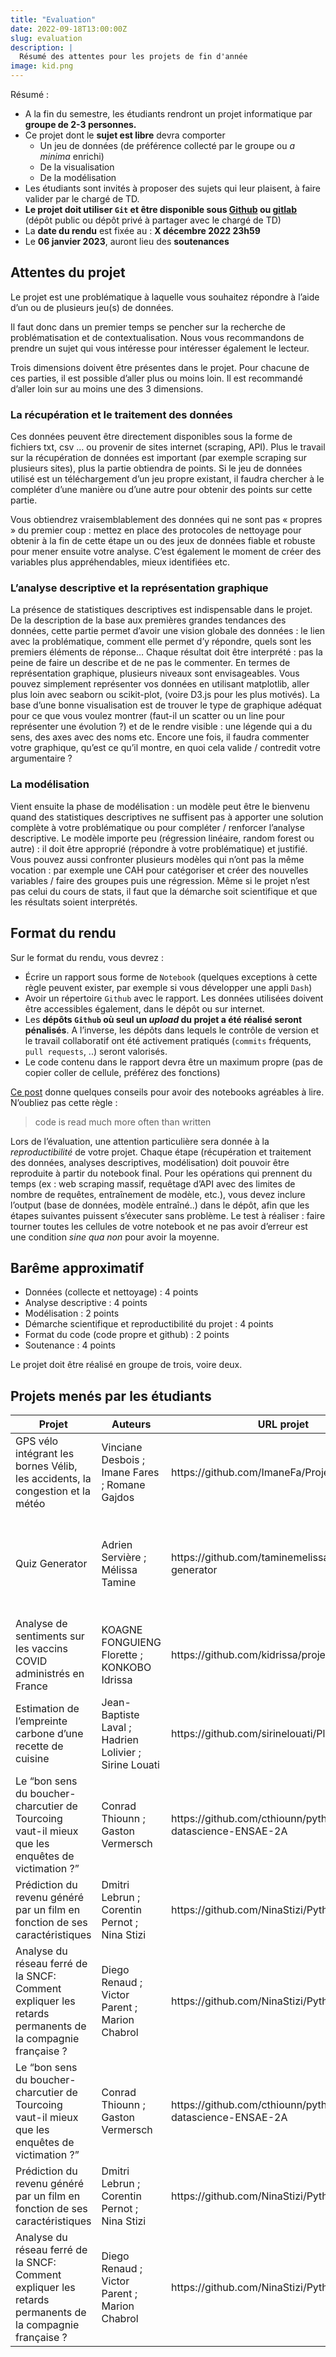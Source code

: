 ```yaml
---
title: "Evaluation"
date: 2022-09-18T13:00:00Z
slug: evaluation
description: |
  Résumé des attentes pour les projets de fin d'année
image: kid.png
---
```


Résumé : 

* A la fin du semestre, les étudiants rendront un projet informatique par __groupe de 2-3 personnes.__
* Ce projet dont le __sujet est libre__ devra comporter
    - Un jeu de données (de préférence collecté par le groupe ou _a minima_ enrichi)
    - De la visualisation
    - De la modélisation
* Les étudiants sont invités à proposer des sujets qui leur plaisent, à faire valider par le chargé de TD.
* __Le projet doit utiliser `Git` et être disponible sous
[Github](https://github.com/) <a href="https://github.com" class="github"><i class="fab fa-github"></i></a> ou [gitlab](https://gitlab.com/)__ <a href="https://gitlab.com" class="gitlab"><i class="fab fa-gitlab"></i></a> (dépôt public ou dépôt privé à partager avec le chargé de TD)
* La __date du rendu__ est fixée au : **X décembre 2022 23h59**
* Le **06 janvier 2023**, auront lieu des __soutenances__
 

## Attentes du projet

Le projet est une problématique à laquelle vous souhaitez répondre à
l’aide d’un ou de plusieurs jeu(s) de données.

Il faut donc dans un premier temps se pencher sur la recherche de problématisation et de contextualisation. Nous vous recommandons de prendre un sujet qui vous intéresse pour intéresser également le lecteur.

Trois dimensions doivent être présentes dans le projet.
Pour chacune de ces parties, il est possible d’aller plus ou moins loin. Il est recommandé d’aller loin sur au moins une des 3 dimensions.


### La récupération et le traitement des données

Ces données peuvent être directement disponibles sous la forme de fichiers txt, csv … ou provenir de sites internet (scraping, API). Plus le travail sur la récupération de données est important (par exemple scraping sur plusieurs sites), plus la partie obtiendra de points. Si le jeu de données utilisé est un téléchargement d’un jeu propre existant, il faudra chercher à le compléter d’une manière ou d’une autre pour obtenir des points sur cette partie.

Vous obtiendrez vraisemblablement des données qui ne sont pas « propres » du premier coup : mettez en place des protocoles de nettoyage pour obtenir à la fin de cette étape un ou des jeux de données fiable et robuste pour mener ensuite votre analyse. C’est également le moment de créer des variables plus appréhendables, mieux identifiées etc.

### L’analyse descriptive et la représentation graphique

La présence de statistiques descriptives est indispensable dans le projet. De la description de la base aux premières grandes tendances des données, cette partie permet d’avoir une vision globale des données : le lien avec la problématique, comment elle permet d’y répondre, quels sont les premiers éléments de réponse… Chaque résultat doit être interprété : pas la peine de faire un describe et de ne pas le commenter.
 En termes de représentation graphique, plusieurs niveaux sont envisageables. Vous pouvez simplement représenter vos données en utilisant matplotlib, aller plus loin avec seaborn ou scikit-plot, (voire D3.js pour les plus motivés). La base d’une bonne visualisation est de trouver le type de graphique adéquat pour ce que vous voulez montrer (faut-il un scatter ou un line pour représenter une évolution ?) et de le rendre visible : une légende qui a du sens, des axes avec des noms etc. Encore une fois, il faudra commenter votre graphique, qu’est ce qu’il montre, en quoi cela valide / contredit votre argumentaire ?

### La modélisation

 Vient ensuite la phase de modélisation : un modèle peut être le bienvenu quand des statistiques descriptives ne suffisent pas à apporter une solution complète à votre problématique ou pour compléter / renforcer l’analyse descriptive. Le modèle importe peu (régression linéaire, random forest ou autre) : il doit être approprié (répondre à votre problématique) et justifié.
Vous pouvez aussi confronter plusieurs modèles qui n’ont pas la même vocation : par exemple une CAH pour catégoriser et créer des nouvelles variables / faire des groupes puis une régression. 
Même si le projet n’est pas celui du cours de stats, il faut que la démarche soit scientifique et que les résultats soient interprétés.


## Format du rendu

 Sur le format du rendu, vous devrez :

* Écrire un rapport sous forme de `Notebook` (quelques exceptions à cette règle peuvent exister, par exemple si vous développer une appli `Dash`)
* Avoir un répertoire `Github` avec le rapport. Les données utilisées doivent être accessibles également, dans le dépôt ou sur internet.
* Les __dépôts `Github` où seul un *upload* du projet a été réalisé seront pénalisés__. A l'inverse, les dépôts dans lequels le contrôle de version et le travail collaboratif ont été activement pratiqués (`commits` fréquents, `pull requests`, ..) seront valorisés.
* Le code contenu dans le rapport devra être un maximum propre (pas de copier coller de cellule, préférez des fonctions)

[Ce post](https://towardsdatascience.com/8-guidelines-to-create-professional-data-science-notebooks-97572894b2e5) donne
quelques conseils pour avoir des notebooks agréables à lire. N'oubliez pas cette règle :

> code is read much more often than written

Lors de l'évaluation, une attention particulière sera donnée à la *reproductibilité* de votre projet.
Chaque étape (récupération et traitement des données, analyses descriptives, modélisation) doit pouvoir être reproduite à partir du notebook final. Pour les opérations qui prennent du temps (ex : web scraping massif, requêtage d'API avec des limites de nombre de requêtes, entraînement de modèle, etc.), vous devez inclure l'output (base de données, modèle entraîné..) dans le dépôt, afin que les étapes suivantes puissent s'éxecuter sans problème.
Le test à réaliser : faire tourner toutes les cellules de votre notebook et ne pas avoir d’erreur est une condition _sine qua non_ pour avoir la moyenne.


## Barême approximatif

* Données (collecte et nettoyage) : 4 points
* Analyse descriptive : 4 points
* Modélisation : 2 points
* Démarche scientifique et reproductibilité du projet : 4 points
* Format du code (code propre et github) : 2 points
* Soutenance : 4 points

Le projet doit être réalisé en groupe de trois, voire deux. 


## Projets menés par les étudiants

| Projet | Auteurs | URL projet <a href="https://github.com" class="github"><i class="fab fa-github"></i></a> | Tags |
|--------|---------|------------|------|
| GPS vélo intégrant les bornes Vélib, les accidents, la congestion et la météo | Vinciane Desbois ; Imane Fares ; Romane Gajdos | https://github.com/ImaneFa/Projet_Python | Vélib ; Pistes cyclables ; Accidents ; Folium|
| Quiz Generator | Adrien Servière ; Mélissa Tamine | https://github.com/taminemelissa/quiz-generator | Machine Learning ; Natural Language Processing ; Question Generation ; Word2Vec |
| Analyse de sentiments sur les vaccins COVID administrés en France | KOAGNE FONGUIENG Florette ; KONKOBO Idrissa | https://github.com/kidrissa/projetpy | API ; NLP ; Wordcloud ; Modélisation prédictive|
| Estimation de l'empreinte carbone d'une recette de cuisine | Jean-Baptiste Laval ; Hadrien Lolivier ; Sirine Louati | https://github.com/sirinelouati/Plat_CO2 | scraping ; Dashboard ; Empreinte carbone ; Alimentation |
| Le "bon sens du boucher-charcutier de Tourcoing vaut-il mieux que les enquêtes de victimation ?" | Conrad Thiounn ; Gaston Vermersch | https://github.com/cthiounn/python-datascience-ENSAE-2A | API ; Open-data ; ACP ; CAH ; LASSO |
| Prédiction du revenu généré par un film en fonction de ses caractéristiques | Dmitri Lebrun ; Corentin Pernot ; Nina Stizi | https://github.com/NinaStizi/Python_ENSAE_2A | Scrapping ; Cinéma ; Machine Learning |
| Analyse du réseau ferré de la SNCF: Comment expliquer les retards permanents de la compagnie française ? | Diego Renaud ; Victor Parent ; Marion Chabrol | https://github.com/NinaStizi/Python_ENSAE_2A | API ; SNCF ; LASSO |
| Le "bon sens du boucher-charcutier de Tourcoing vaut-il mieux que les enquêtes de victimation ?" | Conrad Thiounn ; Gaston Vermersch | https://github.com/cthiounn/python-datascience-ENSAE-2A | API ; Open-data ; ACP ; CAH ; LASSO |
| Prédiction du revenu généré par un film en fonction de ses caractéristiques | Dmitri Lebrun ; Corentin Pernot ; Nina Stizi | https://github.com/NinaStizi/Python_ENSAE_2A | Scrapping ; Cinéma ; Machine Learning |
| Analyse du réseau ferré de la SNCF: Comment expliquer les retards permanents de la compagnie française ? | Diego Renaud ; Victor Parent ; Marion Chabrol | https://github.com/NinaStizi/Python_ENSAE_2A | API ; SNCF ; LASSO |

<!---
-----Suivre ce modèle------
| Prédiction du prix des carottes | Bugs Bunny ; Daffy Duck | https://github.com/TheAlgorithms/Python | Prédiction ; Machine Learning ; Alimentation |
----->

